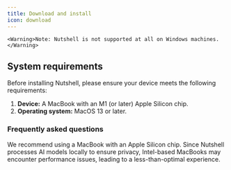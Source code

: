 ```yaml
---
title: Download and install
icon: download
---
```


    <Warning>Note: Nutshell is not supported at all on Windows machines.</Warning>
## System requirements
Before installing Nutshell, please ensure your device meets the following requirements:

1. **Device:** A MacBook with an M1 (or later) Apple Silicon chip.
1. **Operating system:** MacOS 13 or later.

### Frequently asked questions
<AccordionGroup>
<Accordion title="I have a MacBook with an Intel chip, can I still use Nutshell?">
      We recommend using a MacBook with an Apple Silicon chip. Since Nutshell processes AI models locally to ensure privacy, 
      Intel-based MacBooks may encounter performance issues, leading to a less-than-optimal experience.
</Accordion>
</AccordionGroup>
